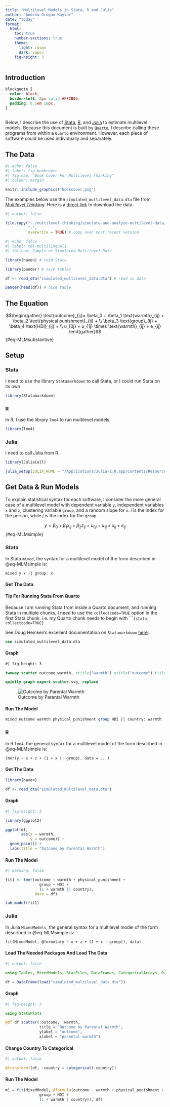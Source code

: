 ```yaml
---
title: "Multilevel Models in Stata, R and Julia"
author: "Andrew Grogan-Kaylor"
date: "today"
format:
  html:
    toc: true
    number-sections: true
    theme:
      light: cosmo
      dark: vapor
    fig-height: 3
---
```


## Introduction

```css

blockquote {
  color: black;
  border-left: 2px solid #FFCB05; 
  padding: 0.5em 10px;
}
  
```

Below, I describe the use of [Stata](https://www.stata.com/), [R](https://www.r-project.org/), and [Julia](https://www.julialang.org/) to estimate multilevel models. Because this document is built by [`Quarto`](https://quarto.org/), I describe calling these programs from within a `Quarto` environment. However, each piece of software could be used individually and separately.

## The Data

```r
#| echo: false
#| label: fig-bookcover
#| fig-cap: "Book Cover For Multilevel Thinking"
#| column: margin

knitr::include_graphics("bookcover.png")

```


The examples below use the `simulated_multilevel_data.dta` file from [*Multilevel Thinking*](https://agrogan1.github.io/multilevel-thinking/simulated-multi-country-data.html). Here is a [direct link](https://github.com/agrogan1/multilevel-multilingual/raw/main/simulated_multilevel_data.dta) to download the data.

```r
#| output: false

file.copy("../multilevel-thinking/simulate-and-analyze-multilevel-data/simulated_multilevel_data.dta", 
          ".",
          overwrite = TRUE) # copy over most recent version

```

```r
#| echo: false
#| label: tbl-multilingual1
#| tbl-cap: Sample of Simulated Multilevel Data

library(haven) # read Stata

library(pander) # nice tables

df <- read_dta("simulated_multilevel_data.dta") # read in data

pander(head(df)) # nice table

```

## The Equation

$$\begin{gather} \text{outcome}_{ij}= \beta_0 + \beta_1 \text{warmth}_{ij} + \beta_2 \text{physical punishment}_{ij} + \\ \beta_3 \text{group}_{ij} + \beta_4 \text{HDI}_{ij} + \\ u_{0j} + u_{1j} \times \text{warmth}_{ij} + e_{ij} \end{gather}$$ {#eq-MLMsubstantive}
   
## Setup 

::: {.panel-tabset}

### Stata

I need to use the library `Statamarkdown` to call Stata, or I could run Stata on its own

```r

library(Statamarkdown)

```

### R

In R, I use the library `lme4` to run multilevel models. 

```r

library(lme4) 

```

### Julia

I need to call Julia from R.

```r

library(JuliaCall)

julia_setup(JULIA_HOME = "/Applications/Julia-1.8.app/Contents/Resources/julia/bin")

```

:::

## Get Data & Run Models

To explain statistical syntax for each software, I consider the more general case of a multilevel model with dependent variable `y`, independent variables `x` and `z`, clustering variable `group`, and a random slope for `x`. *i* is the index for the person, while *j* is the index for the `group`.

$$y = \beta_0 + \beta_1 x_{ij} + \beta_2 z_{ij} + u_{0j} + u_{1j} \times x_{ij} + e_{ij}$$ {#eq-MLMsimple}

::: {.panel-tabset}

### Stata

In Stata `mixed`, the syntax for a multilevel model of the form described in @eq-MLMsimple is:

`mixed y x || group: x`

#### Get The Data 

::: {.callout-tip collapse="true"}
#### Tip For Running Stata From Quarto

Because I am running Stata from inside a Quarto document, and running Stata in multiple chunks, I need to use the `collectcode=TRUE` option in the first Stata chunk. i.e. my Quarto chunk needs to begin with ````{stata, collectcode=TRUE}`

See Doug Hemken's excellent documentation on `Statamarkdown` [here](https://www.ssc.wisc.edu/~hemken/Stataworkshops/Statamarkdown/linking-code-blocks.html#linking-code-blocks-1).
:::

```stata

use simulated_multilevel_data.dta

```

#### Graph

```stata
#| fig-height: 3

twoway scatter outcome warmth, xtitle("warmth") ytitle("outcome") title("Outcome by Parental Warmth") 

quietly graph export scatter.svg, replace

```

![Outcome by Parental Warmth](scatter.svg)

#### Run The Model

```stata

mixed outcome warmth physical_punishment group HDI || country: warmth

```

### R

In R `lme4`, the general syntax for a multilevel model of the form described in @eq-MLMsimple is:

`lmer(y ~ x + z + (1 + x || group), data = ...)`

#### Get The Data

```r

library(haven)

df <- read_dta("simulated_multilevel_data.dta")

```

#### Graph

```r
#| fig-height: 3

library(ggplot2)

ggplot(df,
       aes(x = warmth,
           y = outcome)) +
  geom_point() +
  labs(title = "Outcome by Parental Warmth")

```

#### Run The Model

```r
#| warning: false

fit1 <- lmer(outcome ~ warmth + physical_punishment + 
               group + HDI +
               (1 + warmth || country),
             data = df)

tab_model(fit1)

```

### Julia

In Julia `MixedModels`, the general syntax for a multilevel model of the form described in @eq-MLMsimple is:

`fit(MixedModel, @formula(y ~ x + z + (1 + x | group)), data)`

#### Load The Needed Packages And Load The Data

```julia
#| output: false

using Tables, MixedModels, StatFiles, DataFrames, CategoricalArrays, DataFramesMeta

df = DataFrame(load("simulated_multilevel_data.dta"))

```

#### Graph

```julia
#| fig-height: 3

using StatsPlots

@df df scatter(:outcome, :warmth, 
               title = "Outcome by Parental Warmth",
               ylabel = "outcome",
               xlabel = "parental warmth")

```

#### Change Country To Categorical

```julia
#| output: false

@transform!(df, :country = categorical(:country))

```

#### Run The Model

```julia

m1 = fit(MixedModel, @formula(outcome ~ warmth + physical_punishment + 
               group + HDI +
               (1 + warmth | country)), df)

```

:::

